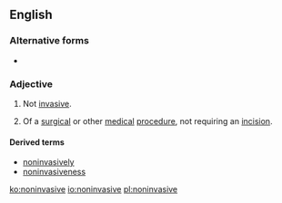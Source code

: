 ==English==

===Alternative forms===
* {{l|en|non-invasive}}

===Adjective===
{{en-adj|-}}

# Not [[invasive]].
# {{label|en|medicine}} Of a [[surgical]] or other [[medical]] [[procedure]], not requiring an [[incision]].

====Derived terms====
* [[noninvasively]]
* [[noninvasiveness]]

[[ko:noninvasive]]
[[io:noninvasive]]
[[pl:noninvasive]]